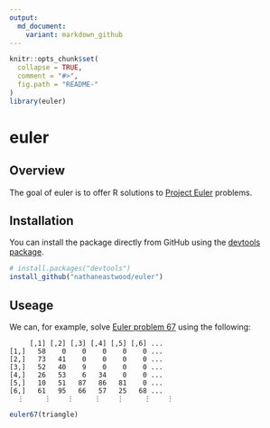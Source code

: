 ```yaml
---
output:
  md_document:
    variant: markdown_github
---
```


<!-- README.md is generated from README.Rmd. Please edit that file -->

```r
knitr::opts_chunk$set(
  collapse = TRUE,
  comment = "#>",
  fig.path = "README-"
)
library(euler)
```

# euler

## Overview

The goal of euler is to offer R solutions to [Project Euler](https://projecteuler.net) problems.

## Installation

You can install the package directly from GitHub using the [devtools package](https://github.com/r-lib/devtools).

```r
# install.packages("devtools")
install_github("nathaneastwood/euler")
```

## Useage

We can, for example, solve [Euler problem 67](https://projecteuler.net/problem=67) using the following:

```
     [,1] [,2] [,3] [,4] [,5] [,6] ...
[1,]   58    0    0    0    0    0 ...
[2,]   73   41    0    0    0    0 ...
[3,]   52   40    9    0    0    0 ...
[4,]   26   53    6   34    0    0 ...
[5,]   10   51   87   86   81    0 ...
[6,]   61   95   66   57   25   68 ...
  ⋮     ⋮    ⋮     ⋮    ⋮     ⋮    ⋮
```

```r
euler67(triangle)
```